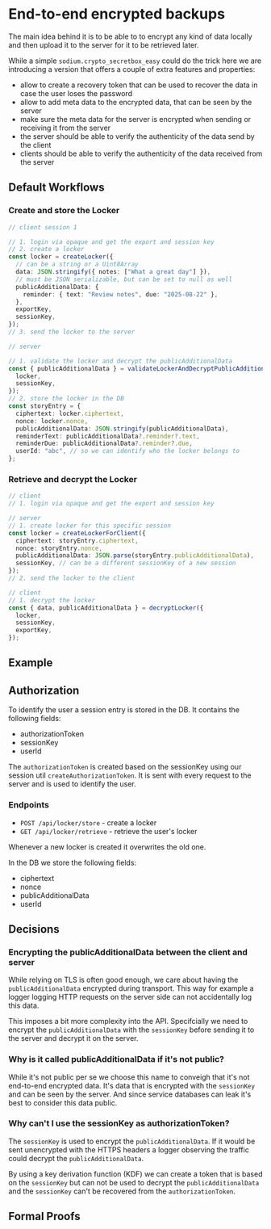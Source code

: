 # End-to-end encrypted backups

The main idea behind it is to be able to to encrypt any kind of data locally and then upload it to the server for it to be retrieved later.

While a simple `sodium.crypto_secretbox_easy` could do the trick here we are introducing a version that offers a couple of extra features and properties:

- allow to create a recovery token that can be used to recover the data in case the user loses the password
- allow to add meta data to the encrypted data, that can be seen by the server
- make sure the meta data for the server is encrypted when sending or receiving it from the server
- the server should be able to verify the authenticity of the data send by the client
- clients should be able to verify the authenticity of the data received from the server

## Default Workflows

### Create and store the Locker

```ts
// client session 1

// 1. login via opaque and get the export and session key
// 2. create a locker
const locker = createLocker({
  // can be a string or a Uint8Array
  data: JSON.stringify({ notes: ["What a great day"] }),
  // must be JSON serializable, but can be set to null as well
  publicAdditionalData: {
    reminder: { text: "Review notes", due: "2025-08-22" },
  },
  exportKey,
  sessionKey,
});
// 3. send the locker to the server
```

```ts
// server

// 1. validate the locker and decrypt the publicAdditionalData
const { publicAdditionalData } = validateLockerAndDecryptPublicAdditionalData({
  locker,
  sessionKey,
});
// 2. store the locker in the DB
const storyEntry = {
  ciphertext: locker.ciphertext,
  nonce: locker.nonce,
  publicAdditionalData: JSON.stringify(publicAdditionalData),
  reminderText: publicAdditionalData?.reminder?.text,
  reminderDue: publicAdditionalData?.reminder?.due,
  userId: "abc", // so we can identify who the locker belongs to
};
```

### Retrieve and decrypt the Locker

```ts
// client
// 1. login via opaque and get the export and session key
```

```ts
// server
// 1. create locker for this specific session
const locker = createLockerForClient({
  ciphertext: storyEntry.ciphertext,
  nonce: storyEntry.nonce,
  publicAdditionalData: JSON.parse(storyEntry.publicAdditionalData),
  sessionKey, // can be a different sessionKey of a new session
});
// 2. send the locker to the client
```

```ts
// client
// 1. decrypt the locker
const { data, publicAdditionalData } = decryptLocker({
  locker,
  sessionKey,
  exportKey,
});
```

## Example

## Authorization

To identify the user a session entry is stored in the DB. It contains the following fields:

- authorizationToken
- sessionKey
- userId

The `authorizationToken` is created based on the sessionKey using our session util `createAuthorizationToken`. It is sent with every request to the server and is used to identify the user.

### Endpoints

- `POST /api/locker/store` - create a locker
- `GET /api/locker/retrieve` - retrieve the user's locker

Whenever a new locker is created it overwrites the old one.

In the DB we store the following fields:

- ciphertext
- nonce
- publicAdditionalData
- userId

## Decisions

### Encrypting the publicAdditionalData between the client and server

While relying on TLS is often good enough, we care about having the `publicAdditionalData` encrypted during transport. This way for example a logger logging HTTP requests on the server side can not accidentally log this data.

This imposes a bit more complexity into the API. Specifcially we need to encrypt the `publicAdditionalData` with the `sessionKey` before sending it to the server and decrypt it on the server.

### Why is it called publicAdditionalData if it's not public?

While it's not public per se we choose this name to conveigh that it's not end-to-end encrypted data. It's data that is encrypted with the `sessionKey` and can be seen by the server. And since service databases can leak it's best to consider this data public.

### Why can't I use the sessionKey as authorizationToken?

The `sessionKey` is used to encrypt the `publicAdditionalData`. If it would be sent unencrypted with the HTTPS headers a logger observing the traffic could decrypt the `publicAdditionalData`.

By using a key derivation function (KDF) we can create a token that is based on the `sessionKey` but can not be used to decrypt the `publicAdditionalData` and the `sessionKey` can't be recovered from the `authorizationToken`.

## Formal Proofs
